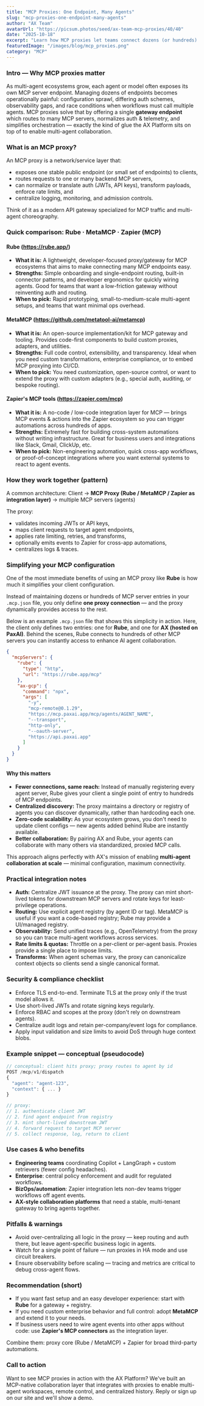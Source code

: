 ```yaml
---
title: "MCP Proxies: One Endpoint, Many Agents"
slug: "mcp-proxies-one-endpoint-many-agents"
author: "AX Team"
avatarUrl: "https://picsum.photos/seed/ax-team-mcp-proxies/40/40"
date: "2025-10-18"
excerpt: "Learn how MCP proxies let teams connect dozens (or hundreds) of Model Context Protocol servers through a single endpoint."
featuredImage: "/images/blog/mcp_proxies.png"
category: "MCP"
---
```


### Intro — Why MCP proxies matter

As multi-agent ecosystems grow, each agent or model often exposes its own MCP server endpoint. Managing dozens of endpoints becomes operationally painful: configuration sprawl, differing auth schemes, observability gaps, and race conditions when workflows must call multiple agents. MCP proxies solve that by offering a single **gateway endpoint** which routes to many MCP servers, normalizes auth & telemetry, and simplifies orchestration — exactly the kind of glue the AX Platform sits on top of to enable multi-agent collaboration.

### What is an MCP proxy?

An MCP proxy is a network/service layer that:
- exposes one stable public endpoint (or small set of endpoints) to clients,
- routes requests to one or many backend MCP servers,
- can normalize or translate auth (JWTs, API keys), transform payloads, enforce rate limits, and
- centralize logging, monitoring, and admission controls.

Think of it as a modern API gateway specialized for MCP traffic and multi-agent choreography.

### Quick comparison: Rube · MetaMCP · Zapier (MCP)

#### Rube (https://rube.app/)
- **What it is:** A lightweight, developer-focused proxy/gateway for MCP ecosystems that aims to make connecting many MCP endpoints easy.
- **Strengths:** Simple onboarding and single-endpoint routing, built-in connector patterns, and developer ergonomics for quickly wiring agents. Good for teams that want a low-friction gateway without reinventing auth and routing.
- **When to pick:** Rapid prototyping, small-to-medium-scale multi-agent setups, and teams that want minimal ops overhead.

#### MetaMCP (https://github.com/metatool-ai/metamcp)
- **What it is:** An open-source implementation/kit for MCP gateway and tooling. Provides code-first components to build custom proxies, adapters, and utilities.
- **Strengths:** Full code control, extensibility, and transparency. Ideal when you need custom transformations, enterprise compliance, or to embed MCP proxying into CI/CD.
- **When to pick:** You need customization, open-source control, or want to extend the proxy with custom adapters (e.g., special auth, auditing, or bespoke routing).

#### Zapier's MCP tools (https://zapier.com/mcp)
- **What it is:** A no-code / low-code integration layer for MCP — brings MCP events & actions into the Zapier ecosystem so you can trigger automations across hundreds of apps.
- **Strengths:** Extremely fast for building cross-system automations without writing infrastructure. Great for business users and integrations like Slack, Gmail, ClickUp, etc.
- **When to pick:** Non-engineering automation, quick cross-app workflows, or proof-of-concept integrations where you want external systems to react to agent events.

### How they work together (pattern)

A common architecture:
Client → **MCP Proxy (Rube / MetaMCP / Zapier as integration layer)** → multiple MCP servers (agents)

The proxy:
- validates incoming JWTs or API keys,
- maps client requests to target agent endpoints,
- applies rate limiting, retries, and transforms,
- optionally emits events to Zapier for cross-app automations,
- centralizes logs & traces.

### Simplifying your MCP configuration

One of the most immediate benefits of using an MCP proxy like **Rube** is how much it simplifies your client configuration.

Instead of maintaining dozens or hundreds of MCP server entries in your `.mcp.json` file, you only define **one proxy connection** — and the proxy dynamically provides access to the rest.

Below is an example `.mcp.json` file that shows this simplicity in action.
Here, the client only defines two entries: one for **Rube**, and one for **AX (hosted on PaxAI)**.
Behind the scenes, Rube connects to hundreds of other MCP servers you can instantly access to enhance AI agent collaboration.

```json
{
  "mcpServers": {
    "rube": {
      "type": "http",
      "url": "https://rube.app/mcp"
    },
    "ax-gcp": {
      "command": "npx",
      "args": [
        "-y",
        "mcp-remote@0.1.29",
        "https://mcp.paxai.app/mcp/agents/AGENT_NAME",
        "--transport",
        "http-only",
        "--oauth-server",
        "https://api.paxai.app"
      ]
    }
  }
}
```

#### Why this matters
- **Fewer connections, same reach:** Instead of manually registering every agent server, Rube gives your client a single point of entry to hundreds of MCP endpoints.
- **Centralized discovery:** The proxy maintains a directory or registry of agents you can discover dynamically, rather than hardcoding each one.
- **Zero-code scalability:** As your ecosystem grows, you don't need to update client configs — new agents added behind Rube are instantly available.
- **Better collaboration:** By pairing AX and Rube, your agents can collaborate with many others via standardized, proxied MCP calls.

This approach aligns perfectly with AX's mission of enabling **multi-agent collaboration at scale** — minimal configuration, maximum connectivity.

### Practical integration notes
- **Auth:** Centralize JWT issuance at the proxy. The proxy can mint short-lived tokens for downstream MCP servers and rotate keys for least-privilege operations.
- **Routing:** Use explicit agent registry (by agent ID or tag). MetaMCP is useful if you want a code-based registry; Rube may provide a UI/managed registry.
- **Observability:** Send unified traces (e.g., OpenTelemetry) from the proxy so you can trace multi-agent workflows across services.
- **Rate limits & quotas:** Throttle on a per-client or per-agent basis. Proxies provide a single place to impose limits.
- **Transforms:** When agent schemas vary, the proxy can canonicalize context objects so clients send a single canonical format.

### Security & compliance checklist
- Enforce TLS end-to-end. Terminate TLS at the proxy only if the trust model allows it.
- Use short-lived JWTs and rotate signing keys regularly.
- Enforce RBAC and scopes at the proxy (don't rely on downstream agents).
- Centralize audit logs and retain per-company/event logs for compliance.
- Apply input validation and size limits to avoid DoS through huge context blobs.

### Example snippet — conceptual (pseudocode)

```js
// conceptual: client hits proxy; proxy routes to agent by id
POST /mcp/v1/dispatch
{
  "agent": "agent-123",
  "context": { ... }
}

// proxy:
// 1. authenticate client JWT
// 2. find agent endpoint from registry
// 3. mint short-lived downstream JWT
// 4. forward request to target MCP server
// 5. collect response, log, return to client
```

### Use cases & who benefits
- **Engineering teams** coordinating Copilot + LangGraph + custom retrievers (fewer config headaches).
- **Enterprise**: central policy enforcement and audit for regulated workflows.
- **BizOps/automation**: Zapier integration lets non-dev teams trigger workflows off agent events.
- **AX-style collaboration platforms** that need a stable, multi-tenant gateway to bring agents together.

### Pitfalls & warnings
- Avoid over-centralizing all logic in the proxy — keep routing and auth there, but leave agent-specific business logic in agents.
- Watch for a single point of failure — run proxies in HA mode and use circuit breakers.
- Ensure observability before scaling — tracing and metrics are critical to debug cross-agent flows.

### Recommendation (short)
- If you want fast setup and an easy developer experience: start with **Rube** for a gateway + registry.
- If you need custom enterprise behavior and full control: adopt **MetaMCP** and extend it to your needs.
- If business users need to wire agent events into other apps without code: use **Zapier's MCP connectors** as the integration layer.

Combine them: proxy core (Rube / MetaMCP) + Zapier for broad third-party automations.

### Call to action

Want to see MCP proxies in action with the AX Platform? We've built an MCP-native collaboration layer that integrates with proxies to enable multi-agent workspaces, remote control, and centralized history. Reply or sign up on our site and we'll show a demo.
